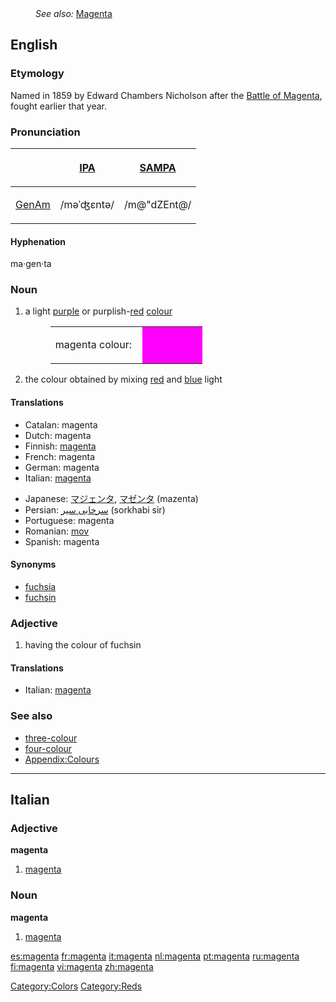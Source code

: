 {{wikipedia}}
:''See also:'' [[Magenta]]
==English==

===Etymology===
Named in 1859 by Edward Chambers Nicholson after the [[w:Battle of Magenta|Battle of Magenta]], fought earlier that year.

===Pronunciation===
{| border=1 cellpadding=5
! !! [[w:IPA|IPA]] !! [[w:SAMPA|SAMPA]]
|-
! [[GenAm]]
| /məˈʤɛntə/ || /m@"dZEnt@/
|}

{{rfc-header|Hyphenation}}

{{rfc-header|Hyphenation}}

{{rfc-header|Hyphenation}}

====Hyphenation====
ma·gen·ta

===Noun===
{{en-noun}}

# a light [[purple]] or purplish-[[red]] [[colour]]
#:<table><tr><td>magenta colour: &nbsp;</td><td bgcolor="#FF00FF" width="80">&nbsp; </td></tr></table>
# the colour obtained by mixing [[red]] and [[blue]] light

====Translations====
{{trans-top|colour}}
*Catalan: magenta
*Dutch: magenta
*Finnish: [[magenta]]
*French: magenta
*German: magenta
*Italian: [[#Italian|magenta]]
{{trans-mid}}
*Japanese: [[マジェンタ]], [[マゼンタ]] (mazenta)
*Persian: [[سرخابی سیر]] (sorkhabi sir)
*Portuguese: magenta
*Romanian: [[mov]]
*Spanish: magenta
{{trans-bottom}}

====Synonyms====
*[[fuchsia]]
*[[fuchsin]]

===Adjective===
{{en-adj}}

# having the colour of fuchsin

====Translations====
{{trans-top|colour}}
*Italian: [[#Italian|magenta]]
{{trans-mid}}
{{trans-bottom}}

===See also===
*[[three-colour]]
*[[four-colour]]
*[[Wiktionary_Appendix:Colours|Appendix:Colours]]

[[Category:Colors]]
[[Category:Reds]]

----

==Italian==

===Adjective===
'''magenta''' {{inv}}

# [[#English|magenta]]

===Noun===
'''magenta''' {{m}} {{inv}}

# [[#English|magenta]]

[[es:magenta]]
[[fr:magenta]]
[[it:magenta]]
[[nl:magenta]]
[[pt:magenta]]
[[ru:magenta]]
[[fi:magenta]]
[[vi:magenta]]
[[zh:magenta]]